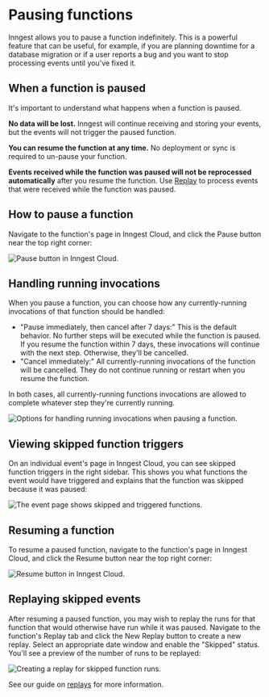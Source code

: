 
# Pausing functions

Inngest allows you to pause a function indefinitely. This is a powerful feature that can be useful, for example, if you are planning downtime for a database migration or if a user reports a bug and you want to stop processing events until you've fixed it.

## When a function is paused

It's important to understand what happens when a function is paused.

**No data will be lost.** Inngest will continue receiving and storing your events, but the events will not trigger the paused function.

**You can resume the function at any time.** No deployment or sync is required to un-pause your function.

**Events received while the function was paused will not be reprocessed automatically** after you resume the function. Use [Replay](/docs/platform/replay) to process events that were received while the function was paused.

## How to pause a function

Navigate to the function's page in Inngest Cloud, and click the Pause button near the top right corner:

![Pause button in Inngest Cloud.](/assets/docs/guides/pause-functions/pause-btn.png)

## Handling running invocations

When you pause a function, you can choose how any currently-running invocations of that function should be handled:

- "Pause immediately, then cancel after 7 days:" This is the default behavior. No further steps will be executed while the function is paused. If you resume the function within 7 days, these invocations will continue with the next step. Otherwise, they'll be cancelled.
- "Cancel immediately:" All currently-running invocations of the function will be cancelled. They do not continue running or restart when you resume the function.

In both cases, all currently-running functions invocations are allowed to complete whatever step they're currently running.

![Options for handling running invocations when pausing a function.](/assets/docs/guides/pause-functions/pause-modal.png)

## Viewing skipped function triggers

On an individual event's page in Inngest Cloud, you can see skipped function triggers in the right sidebar. This shows you what functions the event would have triggered and explains that the function was skipped because it was paused:

![The event page shows skipped and triggered functions.](/assets/docs/guides/pause-functions/event-page.png)

## Resuming a function

To resume a paused function, navigate to the function's page in Inngest Cloud, and click the Resume button near the top right corner:

![Resume button in Inngest Cloud.](/assets/docs/guides/pause-functions/resume-btn.png)

## Replaying skipped events

After resuming a paused function, you may wish to replay the runs for that function that would otherwise have run while it was paused. Navigate to the function's Replay tab and click the New Replay button to create a new replay. Select an appropriate date window and enable the "Skipped" status. You'll see a preview of the number of runs to be replayed:

![Creating a replay for skipped function runs.](/assets/docs/guides/pause-functions/replay-modal.png)

See our guide on [replays](/docs/platform/replay) for more information.
